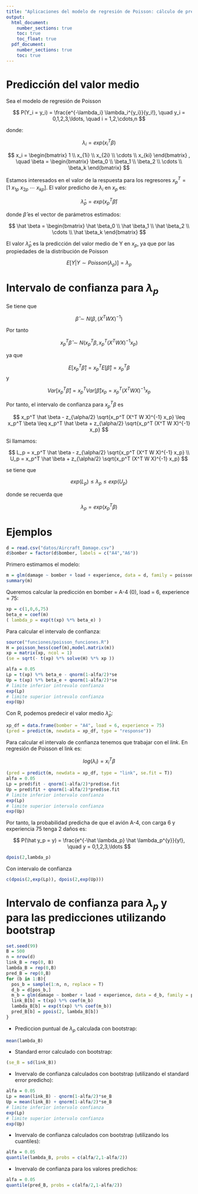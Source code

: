 ```yaml
---
title: "Aplicaciones del modelo de regresión de Poisson: cálculo de predicciones"
output: 
  html_document:
    number_sections: true
    toc: true
    toc_float: true
  pdf_document:
    number_sections: true
    toc: true
---
```


# Predicción del valor medio

Sea el modelo de regresión de Poisson

$$
P(Y_i = y_i) = \frac{e^{-\lambda_i} \lambda_i^{y_i}}{y_i!}, \quad y_i = 0,1,2,3,\ldots, \quad i = 1,2,\cdots,n
$$

donde:

$$
\lambda_i = exp(x_i^T \beta)
$$

$$
x_i = 
\begin{bmatrix}
1 \\ x_{1i} \\ x_{2i} \\ \cdots \\ x_{ki}
\end{bmatrix}
, \quad
\beta = 
\begin{bmatrix}
\beta_0 \\ \beta_1 \\ \beta_2 \\ \cdots \\ \beta_k
\end{bmatrix}
$$

Estamos interesados en el valor de la respuesta para los regresores $x_p^T = [1 \ x_{1p} \ x_{2p} \ \cdots \ x_{kp}]$. El valor predicho de $\lambda_i$ en $x_p$ es:

$$
\hat \lambda_p = exp(x_p^T \hat \beta)
$$

donde $\hat \beta$ es el vector de parámetros estimados:

$$
\hat \beta = 
\begin{bmatrix}
\hat \beta_0 \\ \hat \beta_1 \\ \hat \beta_2 \\ \cdots \\ \hat \beta_k
\end{bmatrix}
$$

El valor $\hat \lambda_p$ es la predicción del valor medio de Y en $x_p$, ya que por las propiedades de la distribución de Poisson

$$
E[Y | Y \sim Poisson(\lambda_p)] = \lambda_p
$$

# Intervalo de confianza para $\lambda_p$

Se tiene que

$$
\hat \beta \sim N(\beta,(X^T W X)^{-1})
$$

Por tanto

$$
x_p^T \hat \beta \sim N(x_p^T \beta, x_p^T (X^T W X)^{-1} x_p)
$$

ya que

$$
E[x_p^T \hat \beta] = x_p^T E[\hat \beta] = x_p^T \beta
$$
y

$$
Var[x_p^T \hat \beta]  = x_p^T Var[\hat \beta] x_p = x_p^T (X^T W X)^{-1} x_p
$$

Por tanto, el intervalo de confianza para $x_p^T \beta$ es

$$
x_p^T \hat \beta - z_{\alpha/2} \sqrt{x_p^T (X^T W X)^{-1} x_p} \leq x_p^T \beta \leq x_p^T \hat \beta + z_{\alpha/2} \sqrt{x_p^T (X^T W X)^{-1} x_p}
$$

Si llamamos:

$$
L_p = x_p^T \hat \beta - z_{\alpha/2} \sqrt{x_p^T (X^T W X)^{-1} x_p} \\
U_p = x_p^T \hat \beta + z_{\alpha/2} \sqrt{x_p^T (X^T W X)^{-1} x_p}
$$

se tiene que

$$
exp(L_p) \leq \lambda_p \leq exp(U_p)
$$

donde se recuerda que

$$
\lambda_p = exp(x_p^T \beta)
$$

# Ejemplos

```r
d = read.csv("datos/Aircraft_Damage.csv")
d$bomber = factor(d$bomber, labels = c("A4","A6"))
```

Primero estimamos el modelo:

```r
m = glm(damage ~ bomber + load + experience, data = d, family = poisson)
summary(m)
```

Queremos calcular la predicción en bomber = A-4 (0), load = 6, experience = 75:

```r
xp = c(1,0,6,75)
beta_e = coef(m)
( lambda_p = exp(t(xp) %*% beta_e) ) 
```

Para calcular el intervalo de confianza:

```r
source("funciones/poisson_funciones.R")
H = poisson_hess(coef(m),model.matrix(m))
xp = matrix(xp, ncol = 1)
(se = sqrt(- t(xp) %*% solve(H) %*% xp ))
```

```r
alfa = 0.05
Lp = t(xp) %*% beta_e - qnorm(1-alfa/2)*se
Up = t(xp) %*% beta_e + qnorm(1-alfa/2)*se
# limite inferior intrevalo confianza
exp(Lp)
# limite superior intrevalo confianza
exp(Up)
```

Con R, podemos predecir el valor medio $\hat \lambda_p$:

```r
xp_df = data.frame(bomber = "A4", load = 6, experience = 75)
(pred = predict(m, newdata = xp_df, type = "response"))
```

Para calcular el intervalo de confianza tenemos que trabajar con el *link*. En regresión de Poisson el link es:

$$
log(\lambda_i) = x_i^T \beta
$$

```r
(pred = predict(m, newdata = xp_df, type = "link", se.fit = T))
alfa = 0.05
Lp = pred$fit - qnorm(1-alfa/2)*pred$se.fit
Up = pred$fit + qnorm(1-alfa/2)*pred$se.fit
# limite inferior intervalo confianza
exp(Lp)
# limite superior intervalo confianza
exp(Up)
```

Por tanto, la probabilidad predicha de que el avión A-4, con carga 6 y experiencia 75 tenga 2 daños es:

$$
P(\hat y_p = y) = \frac{e^{-\hat \lambda_p} \hat \lambda_p^{y}}{y!}, \quad y = 0,1,2,3,\ldots
$$

```r
dpois(2,lambda_p)
```

Con intervalo de confianza

```r
c(dpois(2,exp(Lp)), dpois(2,exp(Up)))
```

# Intervalo de confianza para $\lambda_p$ y para las predicciones utilizando bootstrap

```r
set.seed(99)
B = 500
n = nrow(d)
link_B = rep(0, B)
lambda_B = rep(0,B)
pred_B = rep(0,B)
for (b in 1:B){
  pos_b = sample(1:n, n, replace = T)
  d_b = d[pos_b,]
  m_b = glm(damage ~ bomber + load + experience, data = d_b, family = poisson)
  link_B[b] = t(xp) %*% coef(m_b)
  lambda_B[b] = exp(t(xp) %*% coef(m_b))
  pred_B[b] = ppois(2, lambda_B[b])
}
```

- Prediccion puntual de $\lambda_p$ calculada con bootstrap:

```r
mean(lambda_B)
```

- Standard error calculado con bootstrap:

```r
(se_B = sd(link_B))
```
- Invervalo de confianza calculados con bootstrap (utilizando el standard error predicho):

```r
alfa = 0.05
Lp = mean(link_B) - qnorm(1-alfa/2)*se_B
Up = mean(link_B) + qnorm(1-alfa/2)*se_B
# limite inferior intervalo confianza
exp(Lp)
# limite superior intervalo confianza
exp(Up)
```

- Invervalo de confianza calculados con bootstrap (utilizando los cuantiles):

```r
alfa = 0.05
quantile(lambda_B, probs = c(alfa/2,1-alfa/2))
```

- Invervalo de confianza para los valores predichos:

```r
alfa = 0.05
quantile(pred_B, probs = c(alfa/2,1-alfa/2))
```